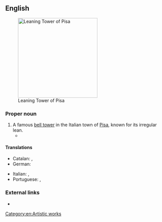 ==English==
[[File:Leaning Tower of Pisa (1).jpg|thumb|250px|upright|Leaning Tower of Pisa]]

===Proper noun===
{{en-proper noun|sg=[[leaning|Leaning]] [[tower|Tower]] of [[Pisa]]}}

# A famous [[bell tower]] in the Italian town of [[Pisa]], known for its irregular lean.
#* {{quote-news
|year=2012
|date=May 20
|author=Nathan Rabin
|title=TV: Review: THE SIMPSONS (CLASSIC): “Marge Gets A Job” (season 4, episode 7; originally aired 11/05/1992)
|work=The Onion AV Club
|url=http://www.avclub.com/articles/marge-gets-a-job,73723/
|page=
|passage=“Marge Gets A Job” opens with the foundation of the Simpson house tilting perilously to one side, making the family homestead look like the suburban equivalent of the '''Leaning Tower Of Pisa'''. }}

====Translations====
{{trans-top|the tower}}
* Catalan: {{t-|ca|Torre de Pisa|f}}, {{t-|ca|Torre inclinada de Pisa|f}}
* German: {{t-|de|Schiefer Turm von Pisa|m}}
{{trans-mid}}
* Italian: {{t-|it|torre pendente di Pisa|f}}, {{t-|it|torre pendente|f}}
* Portuguese: {{t-|pt|Torre de Piza|f}}, {{t-|pt|Torre Pendente de Piza|f}}
{{trans-bottom}}

===External links===
* {{pedia}}

[[Category:en:Artistic works]]